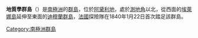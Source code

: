 '''地質學群島'''（{{lang-en|Géologie Archipelago}}）是[[南極洲|南極洲]]的[[群島|群島]]，位於[[阿黛利地|阿黛利地]]，處於[[測地角|測地角]]以北，從西面的[[埃萊娜島|埃萊娜島]]延伸至東面的[[迪穆蘭群島|迪穆蘭群島]]，[[法國|法國]]探險隊在1840年1月22日首次踏足該群島。

{{coord|66|39|S|139|55|E|source:GNIS|display=title}}

{{Antarctica-geo-stub}}
[[Category:南極洲群島|Category:南極洲群島]]